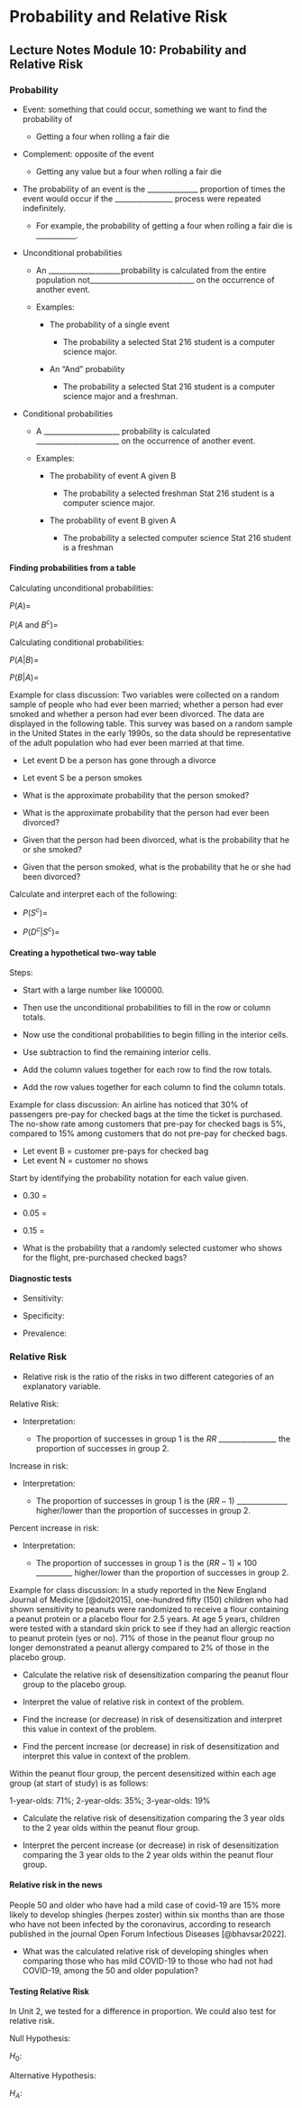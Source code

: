 # Probability and Relative Risk

## Lecture Notes Module 10: Probability and Relative Risk 


\setstretch{1}

### Probability {-}

\setstretch{1.5}

* Event: something that could occur, something we want to find the probability of 

    * Getting a four when rolling a fair die

* Complement: opposite of the event

    * Getting any value but a four when rolling a fair die

* The probability of an event is the ______________ proportion of times the event would occur if the ________________ process were repeated indefinitely. 

    * For example, the probability of getting a four when rolling a fair die is ___________.
    
* Unconditional probabilities

    * An ____________________probability is calculated from the entire population not_____________________________ 
    on the occurrence of another event.
    
    * Examples:

        * The probability of a single event
        
            * The probability a selected Stat 216 student is a computer science major.
            
        * An “And” probability
        
            * The probability a selected Stat 216 student is a computer science major and a freshman.
            
* Conditional probabilities

    * A _____________________ probability is calculated
_______________________ on the occurrence of another event.

    * Examples:
        
        * The probability of event A given B
        
            * The probability a selected freshman Stat 216 student is a computer science major.

        * The probability of event B given A
        
            * The probability a selected computer science Stat 216 student is a freshman
            
\setstretch{1}
            
#### Finding probabilities from a table {-}

\begin{center}
\begin{tabular}{|c|c|c|c|} \hline
\hspace{0.8in} & \hspace{0.35in} $A$ \hspace{.35in} & \hspace{0.35in} $A^c$  \hspace{0.35in} & \hspace{0.3in} Total \hspace{0.3in} \\ 
& & & \\ \hline
$B$& $A$ and $B$ & $A^c$ and $B$ & Total $B$ \\ 
& & & \\ \hline
$B^c$& $A$ and $B^c$ & $A^c$ and $B^c$ & Total $B^c$ \\ 
& & & \\ \hline
Total & Total $A$ & Total $A^c$ & TOTAL \\ 
& & & \\ \hline
\end{tabular}
\end{center}
\vspace{.1in}
            
\setstretch{1.5}

Calculating unconditional probabilities:

$P(A)=$

\vspace{0.2in}

$P(A$ and $B^c) =$

\vspace{0.2in}

Calculating conditional probabilities:


$P(A|B)=$

\vspace{0.2in}

$P(B|A) =$

\vspace{0.2in}

\setstretch{1}

Example for class discussion: Two variables were collected on a random sample of people who had ever been married; whether a person had ever smoked and whether a person had ever been divorced. The data are displayed in the following table. This survey was based on a random sample in the United States in the early 1990s, so the data should be representative of the adult population who had ever been married at that time. 

* Let event D be a person has gone through a divorce

* Let event S be a person smokes

\begin{center}
\begin{tabular}{|c|c|c|c|} \hline
\hspace{0.8in} & \hspace{0.35in} Has divorced \hspace{.35in} & \hspace{0.35in} Has never divorced  \hspace{0.35in} & \hspace{0.3in} Total \hspace{0.3in} \\ 
& & & \\ \hline
Smokes & 238 & 247 & 485 \\ 
& & & \\ \hline
Does not smoke & 374 & 810 & 1184 \\ 
& & & \\ \hline
Total & 612 & 1057 & 1669 \\ 
& & & \\ \hline
\end{tabular}
\end{center}
\vspace{.1in}

* What is the approximate probability that the person smoked? 

\vspace{0.5in}

* What is the approximate probability that the person had ever been divorced? 

\vspace{0.5in}

* Given that the person had been divorced, what is the probability that he or she smoked? 

\vspace{0.5in}

* Given that the person smoked, what is the probability that he or she had been divorced? 

\vspace{0.5in}

Calculate and interpret each of the following:

\setstretch{1.5}

* $P(S^c)=$

\vspace{0.6in}

* $P(D^c|S^c)=$

\vspace{0.6in}

\setstretch{1}

#### Creating a hypothetical two-way table {-}

Steps:

* Start with a large number like 100000.  

* Then use the unconditional probabilities to fill in the row or column totals. 

* Now use the conditional probabilities to begin filling in the interior cells.  

* Use subtraction to find the remaining interior cells.

* Add the column values together for each row to find the row totals.

* Add the row values together for each column to find the column totals.

\newpage

Example for class discussion:  An airline has noticed that 30\% of passengers pre-pay for checked bags at the time the ticket is purchased.  The no-show rate among customers that pre-pay for checked bags is 5\%, compared to 15\% among customers that do not pre-pay for checked bags.

* Let event B = customer pre-pays for checked bag
* Let event N = customer no shows

\setstretch{1.5}

Start by identifying the probability notation for each value given.

* 0.30 = 

\vspace{0.1in}

* 0.05 = 

\vspace{0.1in}

* 0.15 = 

\vspace{0.1in}

\setstretch{1}

\begin{center}
\begin{tabular}{|c|c|c|c|} \hline
\hspace{0.8in} & \hspace{0.35in} $B$ \hspace{.35in} & \hspace{0.35in} $B^c$  \hspace{0.35in} & \hspace{0.3in} Total \hspace{0.3in} \\ 
& & & \\ \hline
$N$& & & \\ 
& & & \\ \hline
$N^c$& & & \\ 
& & & \\ \hline
Total & & & 100,000 \\ 
& & & \\ \hline
\end{tabular}
\end{center}
\vspace{.1in}

* What is the probability that a randomly selected customer who shows for the flight, pre-purchased checked bags?

\vspace{1in}

#### Diagnostic tests {-}

* Sensitivity:

\vspace{0.3in}

* Specificity:

\vspace{0.3in}

* Prevalence:

\vspace{0.3in}

### Relative Risk {-}

* Relative risk is the ratio of the risks in two different categories of an explanatory variable.

Relative Risk:

\vspace{0.3in}

\setstretch{1.5}

* Interpretation:

    * The proportion of successes in group 1 is the $RR$ ________________ the proportion of successes in group 2.

Increase in risk:

\vspace{0.3in}

* Interpretation:

    * The proportion of successes in group 1 is the $(RR-1)$ ______________ 
higher/lower than the proportion of successes in group 2.

Percent increase in risk:

\vspace{0.3in}

* Interpretation:

    * The proportion of successes in group 1 is the $(RR-1)\times 100$ __________ higher/lower than the proportion of successes in group 2.
    
\setstretch{1}

Example for class discussion: In a study reported in the New England Journal of Medicine [@doit2015], one-hundred fifty (150) children who had shown sensitivity to peanuts were randomized to receive a flour containing a peanut protein or a placebo flour for 2.5 years. At age 5 years, children were tested with a standard skin prick to see if they had an allergic reaction to peanut protein (yes or no). 71% of those in the peanut flour group no longer demonstrated a peanut allergy compared to 2% of those in the placebo group.

* Calculate the relative risk of desensitization comparing the peanut flour group to the placebo group.

\vspace{0.8in}

* Interpret the value of relative risk in context of the problem.

\vspace{0.6in}

* Find the increase (or decrease) in risk of desensitization and interpret this value in context of the problem.

\vspace{1in}

* Find the percent increase (or decrease) in risk of desensitization and interpret this value in context of the problem.

\vspace{1in}

Within the peanut flour group, the percent desensitized within each age group (at start of study) is as follows:

1-year-olds: 71\%; 2-year-olds: 35\%; 3-year-olds: 19\%

* Calculate the relative risk of desensitization comparing the 3 year olds to the 2 year olds within the peanut flour group. 

\vspace{0.8in}

* Interpret the percent increase (or decrease) in risk of desensitization comparing the 3 year olds to the 2 year olds within the peanut flour group.

\vspace{0.8in}

#### Relative risk in the news {-}

People 50 and older who have had a mild case of covid-19 are 15\% more likely to develop shingles (herpes zoster) within six months than are those who have not been infected by the coronavirus, according to research published in the journal Open Forum Infectious Diseases [@bhavsar2022]. 

* What was the calculated relative risk of developing shingles when comparing those who has mild COVID-19 to those who had not had COVID-19, among the 50 and older population?

\vspace{0.8in}

#### Testing Relative Risk {-}

In Unit 2, we tested for a difference in proportion.  We could also test for relative risk.

\setstretch{1.5}

Null Hypothesis:

$H_0:$

\vspace{0.2in}

Alternative Hypothesis:

$H_A:$

\vspace{0.2in}

\setstretch{1}


\newpage
